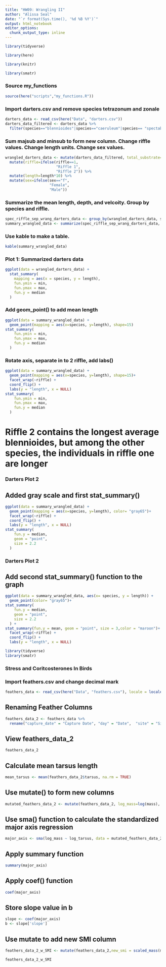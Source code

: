 ```yaml
---
title: "HW09: Wrangling II"
author: "Alissa Seal"
date: "`r format(Sys.time(), '%d %B %Y')`"
output: html_notebook
editor_options: 
  chunk_output_type: inline
---
```


```r
library(tidyverse)
```

```r
library(here)
```

```r
library(knitr)
```

```r
library(smatr)
```

### Source my_functions
```r
source(here("scripts","my_functions.R"))
```

### Import darters.csv and remove species tetrazonum and zonale
```r
darters_data <- read_csv(here("Data", "darters.csv"))
darters_data_filtered <- darters_data %>%
  filter(species=="blennioides"|species=="caeruleum"|species== "spectabile")
```

### Sum majsub and minsub to form new column. Change riffle values. Change length units. Change sex values.
```r
wrangled_darters_data <- mutate(darters_data_filtered, total_substrate=majsub+minsub) %>%
  mutate(riffle=ifelse(riffle==1,
                       "Riffle 1",
                       "Riffle 2")) %>%
  mutate(length=length*10) %>%
  mutate(sex=ifelse(sex=="f",
                    "Female",
                    "Male"))
```

### Summarize the mean length, depth, and velcoity. Group by species and riffle. 
```r

spec_riffle_sep_wrang_darters_data <- group_by(wrangled_darters_data, species, riffle)
summary_wrangled_data <- summarize(spec_riffle_sep_wrang_darters_data, length=mean(length, na.rm = TRUE), depth=mean(depth, na.rm = TRUE), velocity=mean(velocity, na.rm = TRUE))
```

### Use kable to make a table.

```r
kable(summary_wrangled_data)
```

### Plot 1: Summarized darters data

```r
ggplot(data = wrangled_darters_data) + 
  stat_summary(
    mapping = aes(x = species, y = length),
    fun.ymin = min,
    fun.ymax = max,
    fun.y = median
  )
```
### Add geom_point() to add mean length

```r
ggplot(data = summary_wrangled_data) +
  geom_point(mapping = aes(x=species, y=length), shape=15)
stat_summary(
    fun.ymin = min,
    fun.ymax = max,
    fun.y = median
  )
```

### Rotate axis, separate in to 2 riffle, add labs()

```r
ggplot(data = summary_wrangled_data) +
  geom_point(mapping = aes(x=species, y=length), shape=15)+
  facet_wrap(~riffle) +
  coord_flip() +
  labs(y = "length", x = NULL)
stat_summary(
    fun.ymin = min,
    fun.ymax = max,
    fun.y = median
  )
```

# Riffle 2 contains the longest average blennioides, but among the other species, the individuals in riffle one are longer

### Darters Plot 2

## Added gray scale and first stat_summary()

```r
ggplot(data = summary_wrangled_data) +
  geom_point(mapping = aes(x=species, y=length), color= "gray65")+
  facet_wrap(~riffle) +
  coord_flip() +
  labs(y = "length", x = NULL)
stat_summary(
    fun.y = median,
    geom = "point",
    size = 2.2
  )
```



### Darters Plot 2

## Add second stat_summary() function to the graph

```r
ggplot(data = summary_wrangled_data, aes(x= species, y = length)) +
  geom_point(color= "gray65")+
stat_summary(
    fun.y = median,
    geom = "point",
    size = 2.2
  ) +
stat_summary(fun.y = mean, geom = "point", size = 3,color = "maroon")+
  facet_wrap(~riffle) +
  coord_flip() +
  labs(y = "length", x = NULL)
```

```r
library(tidyverse)
library(smatr)
```

### Stress and Coritcosterones In Birds

### Import feathers.csv and change decimal mark

```r
feathers_data <- read_csv(here("Data", "feathers.csv"), locale = locale(decimal_mark = ","))
```
## Renaming Feather Columns

```r
feathers_data_2 <- feathers_data %>%
  rename("capture_date" = "Capture Date", "day" = "Date",  "site" = "Site", "urban_score" = "Urba Score", "cortF" = "CortF ng/mg", "cortB" = "CortF ng/mm", "sex" = "Sex", "smi" =  "SMI", "tarsus" = "Tarsus", "mass" = "Mass", "basal_cort" = "Bas_Cort", "stress_cort" = "Stress_Cort")
```

## View feathers_data_2

```r
feathers_data_2
```

## Calculate mean tarsus length

```r
mean_tarsus <- mean(feathers_data_2$tarsus, na.rm = TRUE)
```

## Use mutate() to form new columns
```r
mutated_feathers_data_2 <- mutate(feathers_data_2, log_mass=log(mass), log_tarsus= log(tarsus))
```

## Use sma() function to calculate the standardized major axis regression


```r
major_axis <- sma(log_mass ~ log_tarsus, data = mutated_feathers_data_2)
```

## Apply summary function
```r
summary(major_axis)
```

## Apply coef() function

```r
coef(major_axis)
```

## Store slope value in b

```r
slope <- coef(major_axis)
b <- slope['slope']
```

## Use mutate to add new SMI column

```r
feathers_data_2_w_SMI <- mutate(feathers_data_2,new_smi = scaled_mass(mass,tarsus,b))
```

```r
feathers_data_2_w_SMI
```

















